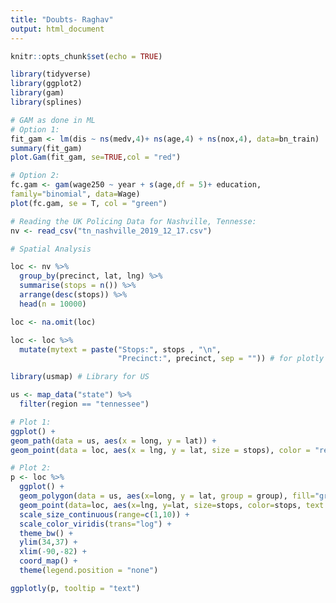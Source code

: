 ---
title: "Doubts- Raghav"
output: html_document
---

```{r setup, include=FALSE}
knitr::opts_chunk$set(echo = TRUE)
```

```{r message=FALSE, warning=FALSE}
library(tidyverse)
library(ggplot2)
library(gam)
library(splines)
```

```{r}
# GAM as done in ML
# Option 1:
fit_gam <- lm(dis ~ ns(medv,4)+ ns(age,4) + ns(nox,4), data=bn_train)
summary(fit_gam)
plot.Gam(fit_gam, se=TRUE,col = "red")

# Option 2:
fc.gam <- gam(wage250 ~ year + s(age,df = 5)+ education,
family="binomial", data=Wage)
plot(fc.gam, se = T, col = "green")
```

```{r}
# Reading the UK Policing Data for Nashville, Tennesse:
nv <- read_csv("tn_nashville_2019_12_17.csv")
```

```{r}
# Spatial Analysis

loc <- nv %>%
  group_by(precinct, lat, lng) %>%
  summarise(stops = n()) %>%
  arrange(desc(stops)) %>%
  head(n = 10000)

loc <- na.omit(loc)

loc <- loc %>%
  mutate(mytext = paste("Stops:", stops , "\n", 
                        "Precinct:", precinct, sep = "")) # for plotly

library(usmap) # Library for US

us <- map_data("state") %>%
  filter(region == "tennessee")

# Plot 1:
ggplot() +
geom_path(data = us, aes(x = long, y = lat)) +
geom_point(data = loc, aes(x = lng, y = lat, size = stops), color = "red")

# Plot 2:
p <- loc %>%
  ggplot() +
  geom_polygon(data = us, aes(x=long, y = lat, group = group), fill="grey", alpha=0.3) +
  geom_point(data=loc, aes(x=lng, y=lat, size=stops, color=stops, text = mytext)) +
  scale_size_continuous(range=c(1,10)) +
  scale_color_viridis(trans="log") +
  theme_bw() + 
  ylim(34,37) + 
  xlim(-90,-82) +
  coord_map() + 
  theme(legend.position = "none")

ggplotly(p, tooltip = "text")


```